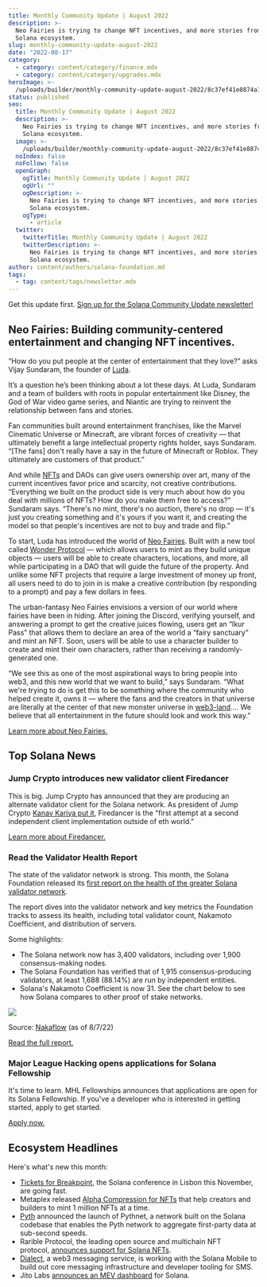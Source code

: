 ```yaml
---
title: Monthly Community Update | August 2022
description: >-
  Neo Fairies is trying to change NFT incentives, and more stories from the
  Solana ecosystem.
slug: monthly-community-update-august-2022
date: "2022-08-17"
category:
  - category: content/category/finance.mdx
  - category: content/category/upgrades.mdx
heroImage: >-
  /uploads/builder/monthly-community-update-august-2022/8c37ef41e8874a1e88e80045fd846dee.png
status: published
seo:
  title: Monthly Community Update | August 2022
  description: >-
    Neo Fairies is trying to change NFT incentives, and more stories from the
    Solana ecosystem.
  image: >-
    /uploads/builder/monthly-community-update-august-2022/8c37ef41e8874a1e88e80045fd846dee.png
  noIndex: false
  noFollow: false
  openGraph:
    ogTitle: Monthly Community Update | August 2022
    ogUrl: ""
    ogDescription: >-
      Neo Fairies is trying to change NFT incentives, and more stories from the
      Solana ecosystem.
    ogType:
      - article
  twitter:
    twitterTitle: Monthly Community Update | August 2022
    twitterDescription: >-
      Neo Fairies is trying to change NFT incentives, and more stories from the
      Solana ecosystem.
author: content/authors/solana-foundation.md
tags:
  - tag: content/tags/newsletter.mdx
---
```


Get this update first. [Sign up for the Solana Community Update newsletter!](http://eepurl.com/gOcpoL?ref=solana.ghost.io)

## **Neo Fairies: Building community-centered entertainment and changing NFT incentives.**

“How do you put people at the center of entertainment that they love?” asks Vijay Sundaram, the founder of [Luda](https://ludaprojects.com/?ref=solana.ghost.io).

It’s a question he’s been thinking about a lot these days. At Luda, Sundaram and a team of builders with roots in popular entertainment like Disney, the God of War video game series, and Niantic are trying to reinvent the relationship between fans and stories.

Fan communities built around entertainment franchises, like the Marvel Cinematic Universe or Minecraft, are vibrant forces of creativity — that ultimately benefit a large intellectual property rights holder, says Sundaram. “\[The fans\] don't really have a say in the future of Minecraft or Roblox. They ultimately are customers of that product.”

And while [NFTs](https://solana.com/learn/nfts?ref=solana.ghost.io) and DAOs can give users ownership over art, many of the current incentives favor price and scarcity, not creative contributions. “Everything we built on the product side is very much about how do you deal with millions of NFTs? How do you make them free to access?” Sundaram says. “There's no mint, there's no auction, there's no drop — it's just you creating something and it's yours if you want it, and creating the model so that people's incentives are not to buy and trade and flip.”

To start, Luda has introduced the world of [Neo Fairies](https://neofairies.com/?ref=solana.ghost.io). Built with a new tool called [Wonder Protocol](https://docs.wonderprotocol.org/?ref=solana.ghost.io) — which allows users to mint as they build unique objects — users will be able to create characters, locations, and more, all while participating in a DAO that will guide the future of the property. And unlike some NFT projects that require a large investment of money up front, all users need to do to join in is make a creative contribution (by responding to a prompt) and pay a few dollars in fees.

<tweet id="1553425840582496257" />

The urban-fantasy Neo Fairies envisions a version of our world where fairies have been in hiding. After joining the Discord, verifying yourself, and answering a prompt to get the creative juices flowing, users get an “Ikur Pass” that allows them to declare an area of the world a “fairy sanctuary” and mint an NFT. Soon, users will be able to use a character builder to create and mint their own characters, rather than receiving a randomly-generated one.

“We see this as one of the most aspirational ways to bring people into web3, and this new world that we want to build,” says Sundaram. “What we're trying to do is get this to be something where the community who helped create it, owns it — where the fans and the creators in that universe are literally at the center of that new monster universe in [web3-land](https://solana.com/learn/blockchain-basics?ref=solana.ghost.io)…. We believe that all entertainment in the future should look and work this way.”

[Learn more about Neo Fairies.](https://neofairies.com/?ref=solana.ghost.io)

## **Top Solana News**

### **Jump Crypto introduces new validator client Firedancer**

<tweet id="1559586760887353344" />

This is big. Jump Crypto has announced that they are producing an alternate validator client for the Solana network. As president of Jump Crypto [Kanav Kariya put it](https://twitter.com/KanavKariya/status/1559539144640139272?ref=solana.ghost.io), Firedancer is the "first attempt at a second independent client implementation outside of eth world."

[Learn more about Firedancer.](https://jumpcrypto.com/jump-crypto-sets-out-to-build-new-validator-client-for-the-solana-blockchain-to-increase-the-throughput-and-reliability-of-the-network/?ref=solana.ghost.io)

### **Read the Validator Health Report**

The state of the validator network is strong. This month, the Solana Foundation released its [first report on the health of the greater Solana validator network](https://solana.com/news/validator-health-report-august-2022?ref=solana.ghost.io).

The report dives into the validator network and key metrics the Foundation tracks to assess its health, including total validator count, Nakamoto Coefficient, and distribution of servers.

Some highlights:

- The Solana network now has 3,400 validators, including over 1,900 consensus-making nodes.
- The Solana Foundation has verified that of 1,915 consensus-producing validators, at least 1,688 (88.14%) are run by independent entities.
- Solana's Nakamoto Coefficient is now 31. See the chart below to see how Solana compares to other proof of stake networks.

![](/uploads/builder/monthly-community-update-august-2022/image-1.png)

Source: [Nakaflow](https://nakaflow.io/?ref=solana.ghost.io) (as of 8/7/22)

[Read the full report.](https://solana.com/news/validator-health-report-august-2022?ref=solana.ghost.io)

### **Major League Hacking opens applications for Solana Fellowship**

It's time to learn. MHL Fellowships announces that applications are open for its Solana Fellowship. If you've a developer who is interested in getting started, apply to get started.

[Apply now.](https://fellowship.mlh.io/?utm_campaign=fellowship-hackers-batch_22fal&utm_medium=social&utm_source=twitter)

## **Ecosystem Headlines**

Here's what's new this month:

- [Tickets for Breakpoint](https://solana.com/breakpoint?ref=solana.ghost.io), the Solana conference in Lisbon this November, are going fast.
- Metaplex released [Alpha Compression for NFTs](https://twitter.com/metaplex/status/1555376528552255489?ref=solana.ghost.io) that help creators and builders to mint 1 million NFTs at a time.
- [Pyth](https://twitter.com/PythNetwork/status/1554115555325624321?ref=solana.ghost.io) announced the launch of Pythnet, a network built on the Solana codebase that enables the Pyth network to aggregate first-party data at sub-second speeds.
- Rarible Protocol, the leading open source and multichain NFT protocol, [announces support for Solana NFTs](https://twitter.com/rarible/status/1547612012535943168?ref=solana.ghost.io).
- [Dialect](https://twitter.com/saydialect/status/1544335026527019008?ref=solana.ghost.io), a web3 messaging service, is working with the Solana Mobile to build out core messaging infrastructure and developer tooling for SMS.
- Jito Labs [announces an MEV dashboard](https://twitter.com/jito_labs/status/1544422217286647808?ref=solana.ghost.io) for Solana.
